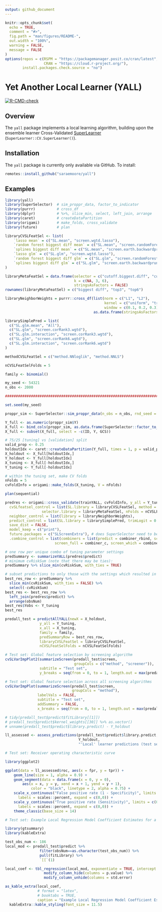 ```yaml
---
output: github_document
---
```


```r
knitr::opts_chunk$set(
  echo = TRUE,
  comment = "#>",
  fig.path = "man/figures/README-",
  out.width = "100%",
  warning = FALSE,
  message = FALSE
)
options(repos = c(RSPM = "https://packagemanager.posit.co/cran/latest",
				  CRAN = "https://cloud.r-project.org/"),
		install.packages.check.source = "no")
```

# Yet Another Local Learner (YALL)

<!-- badges: start -->
[![R-CMD-check](https://github.com/saraemoore/yall/actions/workflows/R-CMD-check.yaml/badge.svg)](https://github.com/saraemoore/yall/actions/workflows/R-CMD-check.yaml)
<!-- badges: end -->

## Overview

The `yall` package implements a local learning algorithm, building upon the ensemble learner Cross-Validated [SuperLearner](https://github.com/ecpolley/SuperLearner) (`SuperLearner::CV.SuperLearner()`).

## Installation

The `yall` package is currently only available via GitHub. To install:

```r
remotes::install_github("saraemoore/yall")
```

## Examples

```r
library(yall)
library(SuperSelector)  # sim_proppr_data, factor_to_indicator
library(purrr)          # cross_df
library(dplyr)          # %>%, slice_min, select, left_join, arrange
library(caret)          # createDataPartition
library(origami)        # make_folds, cross_validate
library(future)         # plan

libraryCVSLFeatSel <- list(
    `lasso mean` = c("SL.mean", "screen.wgtd.lasso"),
    `random forest biggest diff mean` = c("SL.mean", "screen.randomForest.imp"),
    `splines biggest diff mean` = c("SL.mean", "screen.earth.backwardprune"),
    `lasso glm` = c("SL.glm", "screen.wgtd.lasso"),
    `random forest biggest diff glm` = c("SL.glm", "screen.randomForest.imp"),
    `splines biggest diff glm` = c("SL.glm", "screen.earth.backwardprune")
)

libraryMetaFeatSel = data.frame(selector = c("cutoff.biggest.diff", "cutoff.k", "cutoff.k"),
                                k = c(NA, 3, 6),
                                stringsAsFactors = FALSE)
rownames(libraryMetaFeatSel) = c("biggest diff", "top3", "top6")

libraryNeighborWeights = purrr::cross_df(list(norm = c("L1", "L2"),
                                              kernel = c("uniform", "tricube", "epanechnikov"),
                                              window = c(0.1, 0.2, 0.3))) %>%
                                         as.data.frame(stringsAsFactors = FALSE)

librarySimplePred = list(
  c("SL.glm.mean", "All"),
  c("SL.glm", "screen.corRank3.wgtd"),
  c("SL.glm.interaction", "screen.corRank3.wgtd"),
  c("SL.glm", "screen.corRank6.wgtd"),
  c("SL.glm.interaction", "screen.corRank6.wgtd")
)

methodCVSLFeatSel = c("method.NNloglik", "method.NNLS")

nCVSLFeatSelFolds = 5

family <- binomial()

my_seed <- 54321
n_obs <- 2000

################################################################################

set.seed(my_seed)

proppr_sim <- SuperSelector::sim_proppr_data(n_obs = n_obs, rnd_seed = my_seed)

Y_full <- as.numeric(proppr_sim$Y)
X_full <- bind_cols(proppr_sim, as.data.frame(SuperSelector::factor_to_indicator("GCS", proppr_sim)))
X_full <- subset(X_full, select = -c(ID, Y, GCS))

# 75/25 [tuning] vs [validation] split
valid_prop <- 0.25
holdoutIdx <- caret::createDataPartition(Y_full, times = 1, p = valid_prop)[[1]]
X_holdout <- X_full[holdoutIdx,]
Y_holdout <- Y_full[holdoutIdx]
X_tuning <- X_full[-holdoutIdx,]
Y_tuning <- Y_full[-holdoutIdx]

# within the tuning set, make CV folds
nFolds = 5
cvFoldInfo = origami::make_folds(X_tuning, V = nFolds)

plan(sequential)

predres <- origami::cross_validate(trainYALL, cvFoldInfo, y_all = Y_tuning, x_all = X_tuning, family = family,
  cvSLfeatsel_control = list(SL.library = libraryCVSLFeatSel, method = methodCVSLFeatSel,
                 selector.library = libraryMetaFeatSel, nFolds = nCVSLFeatSelFolds),
  neighbor_control = list(library = libraryNeighborWeights),
  predict_control = list(SL.library = librarySimplePred, trimLogit = 0.001),
  save_dist = FALSE,
  model_keep = c("print"),
  future.packages = c("SLScreenExtra"), # does SuperSelector need to be added here?
  .combine_control = list(combiners = list(predict = combiner_rbind, screen = combiner_rbind,
                       screen_full = combiner_c, screen_which = combiner_rbind)))

# one row per unique combo of tuning parameter settings
predSummary <- summarizeYALL(predres$predict)
# minimum cvRiskSum (note that there may be ties):
predSummary %>% slice_min(cvRiskSum, with_ties = TRUE)

# subset predictions to only those with the settings which resulted in the min cvRiskSum
best_res_row <- predSummary %>%
  slice_min(cvRiskSum, with_ties = FALSE) %>%
  select(-cvRiskSum) 
best_res <- best_res_row %>%
  left_join(predres$predict) %>%
  arrange(obsNum)
best_res$Yobs <- Y_tuning
best_res

predall_test = predictAllYALL(newX = X_holdout,
                y_all = Y_tuning,
                x_all = X_tuning,
                family = family,
                predSummaryRow = best_res_row,
                libraryCVSLFeatSel = libraryCVSLFeatSel,
                nCVSLFeatSelFolds = nCVSLFeatSelFolds)
```

```r
# Test set: Global feature selection by screening algorithm
cvSLVarImpPlot2(summarizeScreen(predall_test$screen,
                                groupCols = c("method", "screener")),
                subtitle = "Test set",
                y_breaks = seq(from = 0, to = 1, length.out = max(predall_test$screen$fold) + 1))
```

```r
# Test set: Global feature selection across all screening algorithms
cvSLVarImpPlot(summarizeScreen(predall_test$screen,
                               groupCols = "method"),
               labelVals = FALSE,
               subtitle = "Test set",
               addSummary = FALSE,
               x_breaks = seq(from = 0, to = 1, length.out = max(predall_test$screen$fold) + 1))
```

```r
# tidy(predall_test$predict$fitLibrary[[1]])
# predall_test$predict$kernel_weights[[30]] %>% as.vector()
# unname(predall_test$predict$library.predict) - Y_holdout

ll_assessed <- assess_predictions(predall_test$predict$library.predict,
                                  Y_holdout,
                                  "'Local' learner predictions (test set)")
```

```r
# Test set: Receiver operating characteristic curve

library(ggplot2)

ggplot(data = ll_assessed$roc, aes(x = fpr, y = tpr)) +
    geom_line(size = 1, alpha = 0.9) +
    geom_segment(data = data.frame(x = 0, y = 0),
        aes(x = x, y = y, xend = x + 1, yend = y + 1),
            color = "black", linetype = 2, alpha = 0.75) +
    scale_x_continuous("False positive rate (1 - Specificity)", limits = c(-0.01, 1.01),
      labels = scales::percent, expand = c(0,0)) +
    scale_y_continuous("True positive rate (Sensitivity)", limits = c(0, 1),
      labels = scales::percent, expand = c(0,0)) +
    theme_classic(base_size = 14)
```

```r
# Test set: Example Local Regression Model Coefficient Estimates for a single observation

library(gtsummary)
library(kableExtra)

test_obs_num <- 186
local_mod <- predall_test$predict %>%
                filter(obsNum==as.character(test_obs_num)) %>%
                pull(fitLibrary) %>%
                `[[`(1)

local_coef <- tbl_regression(local_mod, exponentiate = TRUE, intercept = TRUE) %>%
                  modify_column_hide(columns = p.value) %>%
                  modify_column_unhide(columns = std.error)

as_kable_extra(local_coef,
               # format = "latex",
               # booktabs = TRUE,
               caption = "Example Local Regression Model Coefficient Estimates") %>%
  kableExtra::kable_styling(font_size = 11.5)
```